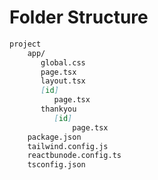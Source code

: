 # Folder Structure

```md
project
    app/
       global.css
       page.tsx
       layout.tsx
       [id]
          page.tsx
       thankyou
          [id]
              page.tsx
    package.json
    tailwind.config.js
    reactbunode.config.ts
    tsconfig.json
```

